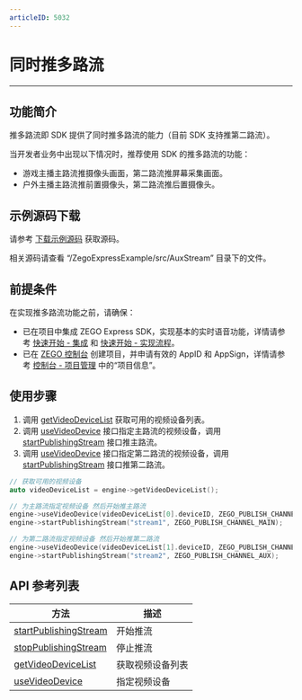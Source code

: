 ```yaml
---
articleID: 5032
---
```

# 同时推多路流

- - -

## 功能简介

推多路流即 SDK 提供了同时推多路流的能力（目前 SDK 支持推第二路流）。

当开发者业务中出现以下情况时，推荐使用 SDK 的推多路流的功能：

- 游戏主播主路流推摄像头画面，第二路流推屏幕采集画面。
- 户外主播主路流推前置摄像头，第二路流推后置摄像头。

## 示例源码下载

请参考 [下载示例源码](/real-time-video-windows-cpp/quick-start/run-example-code) 获取源码。

相关源码请查看 “/ZegoExpressExample/src/AuxStream” 目录下的文件。


## 前提条件

在实现推多路流功能之前，请确保：

- 已在项目中集成 ZEGO Express SDK，实现基本的实时语音功能，详情请参考 [快速开始 - 集成](!ExpressAudioSDK-Integration/SDK_Integration) 和 [快速开始 - 实现流程](!ExpressAudioSDK-Integration/Solution_Implementation)。
- 已在 [ZEGO 控制台](https://console.zego.im) 创建项目，并申请有效的 AppID 和 AppSign，详情请参考 [控制台 - 项目管理](/console/project-info) 中的“项目信息”。

## 使用步骤

1. 调用 [getVideoDeviceList](https://doc-zh.zego.im/zh/api?doc=Express_Video_SDK_API~CPP_windows~class~zego-express-i-zego-express-engine#get-video-device-list) 获取可用的视频设备列表。
2. 调用 [useVideoDevice](https://doc-zh.zego.im/zh/api?doc=Express_Video_SDK_API~CPP_windows~class~zego-express-i-zego-express-engine#use-video-device) 接口指定主路流的视频设备，调用 [startPublishingStream](https://doc-zh.zego.im/zh/api?doc=Express_Video_SDK_API~CPP_windows~class~zego-express-i-zego-express-engine#start-publishing-stream) 接口推主路流。
3. 调用 [useVideoDevice](https://doc-zh.zego.im/zh/api?doc=Express_Video_SDK_API~CPP_windows~class~zego-express-i-zego-express-engine#use-video-device) 接口指定第二路流的视频设备，调用 [startPublishingStream](https://doc-zh.zego.im/zh/api?doc=Express_Video_SDK_API~CPP_windows~class~zego-express-i-zego-express-engine#start-publishing-stream) 接口推第二路流。

```cpp
// 获取可用的视频设备
auto videoDeviceList = engine->getVideoDeviceList();

// 为主路流指定视频设备 然后开始推主路流
engine->useVideoDevice(videoDeviceList[0].deviceID, ZEGO_PUBLISH_CHANNEL_MAIN);
engine->startPublishingStream("stream1", ZEGO_PUBLISH_CHANNEL_MAIN);

// 为第二路流指定视频设备 然后开始推第二路流
engine->useVideoDevice(videoDeviceList[1].deviceID, ZEGO_PUBLISH_CHANNEL_AUX);
engine->startPublishingStream("stream2", ZEGO_PUBLISH_CHANNEL_AUX);
```

## API 参考列表

| 方法 | 描述 |
|-------|--------|
| [startPublishingStream](https://doc-zh.zego.im/zh/api?doc=Express_Video_SDK_API~CPP_windows~class~zego-express-i-zego-express-engine#start-publishing-stream) | 开始推流 |
| [stopPublishingStream](https://doc-zh.zego.im/zh/api?doc=Express_Video_SDK_API~CPP_windows~class~zego-express-i-zego-express-engine#stop-publishing-stream) | 停止推流 |
| [getVideoDeviceList](https://doc-zh.zego.im/zh/api?doc=Express_Video_SDK_API~CPP_windows~class~zego-express-i-zego-express-engine#get-video-device-list) | 获取视频设备列表 |
| [useVideoDevice](https://doc-zh.zego.im/zh/api?doc=Express_Video_SDK_API~CPP_windows~class~zego-express-i-zego-express-engine#use-video-device) | 指定视频设备 |
